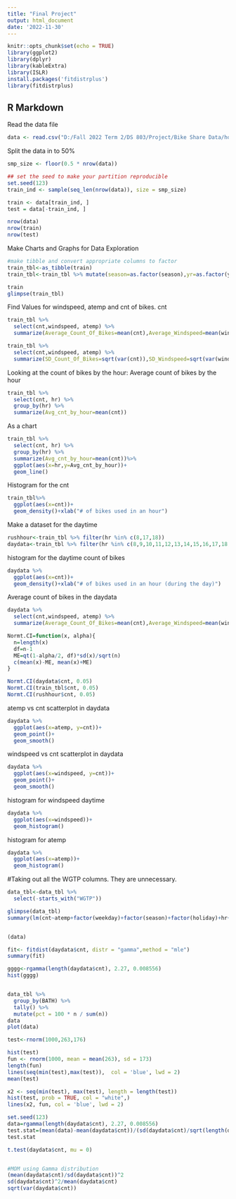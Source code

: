 ---
title: "Final Project"
output: html_document
date: '2022-11-30'
---

```{r setup, include=FALSE}
knitr::opts_chunk$set(echo = TRUE)
library(ggplot2)
library(dplyr)
library(kableExtra)
library(ISLR)
install.packages('fitdistrplus')
library(fitdistrplus)
```

## R Markdown

Read the data file 
```{r}

data <- read.csv("D:/Fall 2022 Term 2/DS 803/Project/Bike Share Data/hour.csv")
```

Split the data in to 50%
```{r}

smp_size <- floor(0.5 * nrow(data))

## set the seed to make your partition reproducible
set.seed(123)
train_ind <- sample(seq_len(nrow(data)), size = smp_size)

train <- data[train_ind, ]
test = data[-train_ind, ]

nrow(data)
nrow(train)
nrow(test)

```
Make Charts and Graphs for Data Exploration 

```{r}
#make tibble and convert appropriate columns to factor 
train_tbl<-as_tibble(train)
train_tbl<-train_tbl %>% mutate(season=as.factor(season),yr=as.factor(yr),weekday=as.factor(weekday),holiday=as.factor(holiday),workingday=as.factor(workingday),weathersit=as.factor(weathersit))

train
glimpse(train_tbl)
```

Find Values for windspeed, atemp and cnt of bikes. 
cnt
```{r}
train_tbl %>% 
  select(cnt,windspeed, atemp) %>%
  summarize(Average_Count_Of_Bikes=mean(cnt),Average_Windspeed=mean(windspeed),Average_Feeling_temp=mean(atemp))
```
```{r}
train_tbl %>% 
  select(cnt,windspeed, atemp) %>%
  summarize(SD_Count_Of_Bikes=sqrt(var(cnt)),SD_Windspeed=sqrt(var(windspeed)),SD_Feeling_temp=sqrt(var(atemp)))
```


Looking at the count of bikes by the hour: 
Average count of bikes by the hour 
```{r}
train_tbl %>% 
  select(cnt, hr) %>%
  group_by(hr) %>% 
  summarize(Avg_cnt_by_hour=mean(cnt))
```
As a chart 
```{r}
train_tbl %>% 
  select(cnt, hr) %>%
  group_by(hr) %>% 
  summarize(Avg_cnt_by_hour=mean(cnt))%>% 
  ggplot(aes(x=hr,y=Avg_cnt_by_hour))+
  geom_line()

```

Histogram for the cnt
```{r}
train_tbl%>% 
  ggplot(aes(x=cnt))+
  geom_density()+xlab("# of bikes used in an hour")
```

Make a dataset for the daytime
```{r}
rushhour<-train_tbl %>% filter(hr %in% c(8,17,18))
daydata<-train_tbl %>% filter(hr %in% c(8,9,10,11,12,13,14,15,16,17,18,19,20,21,22))
```

histogram for the daytime count of bikes
```{r}
daydata %>% 
  ggplot(aes(x=cnt))+
  geom_density()+xlab("# of bikes used in an hour (during the day)")
```

Average count of bikes in the daydata 
```{r}
daydata %>% 
  select(cnt,windspeed, atemp) %>%
  summarize(Average_Count_Of_Bikes=mean(cnt),Average_Windspeed=mean(windspeed),Average_Feeling_temp=mean(atemp))
```


```{r}

Normt.CI=function(x, alpha){
  n=length(x)
  df=n-1
  ME=qt(1-alpha/2, df)*sd(x)/sqrt(n)
  c(mean(x)-ME, mean(x)+ME)
}

Normt.CI(daydata$cnt, 0.05)
Normt.CI(train_tbl$cnt, 0.05)
Normt.CI(rushhour$cnt, 0.05)
```


atemp vs cnt scatterplot in daydata
```{r}
daydata %>% 
  ggplot(aes(x=atemp, y=cnt))+
  geom_point()+
  geom_smooth()


```


windspeed vs cnt  scatterplot in daydata
```{r}

daydata %>% 
  ggplot(aes(x=windspeed, y=cnt))+
  geom_point()+
  geom_smooth()
```
histogram for windspeed daytime 
```{r}
daydata %>% 
  ggplot(aes(x=windspeed))+
  geom_histogram()
```


histogram for atemp
```{r}
daydata %>% 
  ggplot(aes(x=atemp))+
  geom_histogram()
```






#Taking out all the WGTP columns. They are unnecessary. 
```{r}
data_tbl<-data_tbl %>% 
  select(-starts_with("WGTP"))

glimpse(data_tbl)
summary(lm(cnt~atemp+factor(weekday)+factor(season)+factor(holiday)+hr+windspeed, data=data))


(data)

fit<- fitdist(daydata$cnt, distr = "gamma",method = "mle")
summary(fit)

gggg<-rgamma(length(daydata$cnt), 2.27, 0.008556)
hist(gggg)



```





```{r}
data_tbl %>% 
  group_by(BATH) %>%
  tally() %>%
  mutate(pct = 100 * n / sum(n))
data
plot(data)

```


```{r}
test<-rnorm(1000,263,176)

hist(test)
fun <- rnorm(1000, mean = mean(263), sd = 173)
length(fun)
lines(seq(min(test),max(test)),  col = 'blue', lwd = 2)
mean(test)

x2 <- seq(min(test), max(test), length = length(test))
hist(test, prob = TRUE, col = "white",)
lines(x2, fun, col = 'blue', lwd = 2)

set.seed(123)
data=rgamma(length(daydata$cnt), 2.27, 0.008556)
test.stat=(mean(data)-mean(daydata$cnt))/(sd(daydata$cnt)/sqrt(length(daydata$cnt)))
test.stat

t.test(daydata$cnt, mu = 0)


#MOM using Gamma distribution
(mean(daydata$cnt)/sd(daydata$cnt))^2
sd(daydata$cnt)^2/mean(daydata$cnt)
sqrt(var(daydata$cnt))


```


